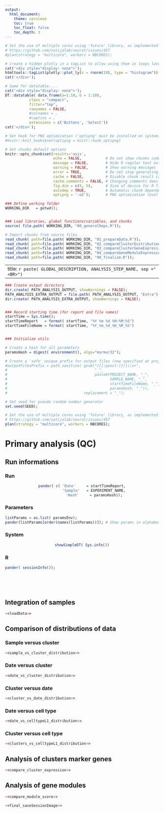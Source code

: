 ```yaml
---
output:
  html_document:
    theme: cerulean
    toc: true
    toc_float: false
    toc_depth: 3
---
```


<!-- Javascript for zooming on figures (adapted from: https://stackoverflow.com/questions/40401680) -->

<!-- Jquery import conflicts with DT::datatable so needs to be commented here -->
<!-- <script src="https://ajax.googleapis.com/ajax/libs/jquery/3.1.1/jquery.min.js"></script> -->

<!-- <style> -->
<!-- .zoomDiv { -->
<!--   display: none; -->
<!--   position: fixed; -->
<!--   top: 50%; -->
<!--   left: 50%; -->
<!--   z-index: 50; -->
<!--   transform: translate(-50%, -50%); -->
<!--   background-color: #FFFFFF; -->
<!--   box-shadow: 0px 0px 50px #888888; -->
<!--   width: fit-content; -->
<!--   max-width: 90%; -->
<!--   max-height: 90%; -->
<!--   overflow: auto; -->
<!-- } -->

<!-- .zoomImg { -->
<!--   width: 100%; -->
<!-- } -->
<!-- </style> -->

<!-- <script type="text/javascript"> -->
<!--   $(document).ready(function() { -->
<!--     $('body').prepend("<div class=\"zoomDiv\"><img src=\"\" class=\"zoomImg\"></div>"); -->
<!--     // onClick for all img except the zoomed one and link ones (filter) -->
<!--     // use 'img.zoom' and out.extra='class=\"zoom\"' in chunk to specify manually which chunk images can be zoomed -->
<!--     $('img:not(.zoomImg)').filter(':not(a *)').click(function() { -->
<!--       $('.zoomImg').attr('src', $(this).attr('src')); -->
<!--       $('.zoomDiv').show(); -->
<!--     }); -->
<!--     // onClick function for hiding div -->
<!--     $('img.zoomImg').click(function() { -->
<!--       $('.zoomDiv').hide(); -->
<!--     }); -->
<!--   }); -->
<!-- </script> -->

```r
# Set the use of multiple cores using 'future' library, as implemented in Seurat3 when possible
# https://github.com/satijalab/seurat/issues/457
#plan(strategy = "multicore", workers = NBCORES);

# Create a hidden plotly in a tagList to allow using them in loops later
cat('<div style="display: none">');
htmltools::tagList(plotly::plot_ly(x = rnorm(10), type = "histogram"))
cat('</div>');

# Same for datatable....
cat('<div style="display: none">');
DT::datatable( data.frame(a=1:10, b = 1:10),
           class = "compact",
           filter="top",
           rownames = FALSE,
           #colnames = ,
           #caption = ,
           extensions = c('Buttons', 'Select'))
cat('</div>');
```


```r
# Set hook for PNG optimization ('optipng' must be installed on system)
#knitr::knit_hooks$set(optipng = knitr::hook_optipng)

# Set chunks default options
knitr::opts_chunk$set(results='asis',
                      echo = FALSE,           # Do not show chunks code
                      message = FALSE,        # Hide R regular text output in reports
                      warning = FALSE,        # Show warning messages
                      error = TRUE,           # Do not stop generating report on errors
                      cache = FALSE,          # Disable chunk result caching
                      cache.comments = FALSE, # Changing comments does not invalidate cache
                      fig.dim = c(5, 5),      # Size of device for R figures
                      autodep = TRUE,         # Automatic chunk dependencies if cache enabled
                      optipng = '-o2');       # PNG optimization level (2=default, 5=slow, 7=very slow)
```




```r
### Define working folder
WORKING_DIR   = getwd();


### Load libraries, global functions/variables, and chunks
source( file.path( WORKING_DIR, "00_generalDeps.R"));

# Import chunks from source files
read_chunk( path=file.path( WORKING_DIR, "01_prepareData.R"));
read_chunk( path=file.path( WORKING_DIR, "02_compareClusterDistribution.R"));
read_chunk( path=file.path( WORKING_DIR, "03_compareClusterGeneExpression.R"));
read_chunk( path=file.path( WORKING_DIR, "04_compareGeneModuleExpression.R"));
read_chunk( path=file.path( WORKING_DIR, "90_finalize.R"));
```




---
title: `r paste( GLOBAL_DESCRIPTION, ANALYSIS_STEP_NAME, sep ="<BR>")`
---




```r

### Create output directory
dir.create( PATH_ANALYSIS_OUTPUT, showWarnings = FALSE);
PATH_ANALYSIS_EXTRA_OUTPUT = file.path( PATH_ANALYSIS_OUTPUT, "Extra")
dir.create( PATH_ANALYSIS_EXTRA_OUTPUT, showWarnings = FALSE);


### Record starting time (for report and file names)
startTime = Sys.time();
startTimeReport   = format( startTime, "%Y %m %d %H:%M:%S")
startTimeFileName = format( startTime, "%Y_%m_%d_%H_%M_%S")


### Initialize utils

# Create a hash for all parameters
paramsHash = digest( environment(), algo="murmur32");

# Create a 'safe' unique prefix for output files (now specified at project scale in globalParams.R)
#outputFilesPrefix = path_sanitize( gsub("([[:punct:]])|\\s+",
#                                        "_",
#                                        paste0(PROJECT_NAME, "_",
#                                               SAMPLE_NAME, "_",
#                                               startTimeFileName, "_",
#                                               paramsHash, "_")),
#                                   replacement = "_");

# Set seed for pseudo random number generator
set.seed(SEED);

# Set the use of multiple cores using 'future' library, as implemented in Seurat3 when possible
# https://github.com/satijalab/seurat/issues/457
plan(strategy = "multicore", workers = NBCORES);

```




# Primary analysis (QC)




## Run informations {.tabset .tabset-fade}

### Run
<center>
```r
pander( c( 'Date'     = startTimeReport,
           'Sample'   = EXPERIMENT_NAME,
           'Hash'     = paramsHash));
```
</center>

### Parameters
```r
listParams = as.list( paramsEnv);
pander(listParams[order(names(listParams))]); # Show params in alphabetical order
```

### System
<center>
```r
showSimpleDT( Sys.info())
```
</center>

### R
```r
pander( sessionInfo());
```

<!-- Ending the tabset section -->
## {.toc-ignore}
<br /><br />


## Integration of samples {.tabset .tabset-fade}

```r
<<loadData>>
```


## Comparison of distributions of data {.tabset .tabset-fade}

### Sample versus cluster
```r
<<sample_vs_cluster_distribution>>
```

### Date versus cluster
```r
<<date_vs_cluster_distribution>>
```

### Cluster versus date
```r
<<cluster_vs_date_distribution>>
```

### Date versus cell type
```r
<<date_vs_celltypeL1_distribution>>
```

### Cluster versus cell type
```r
<<clusters_vs_celltypeL1_distribution>>
```



## Analysis of clusters marker genes

```r
<<compare_cluster_expression>>
```



## Analysis of gene modules

```r
<<compare_module_score>>
```




```r
<<final_saveSessionImage>>
```











